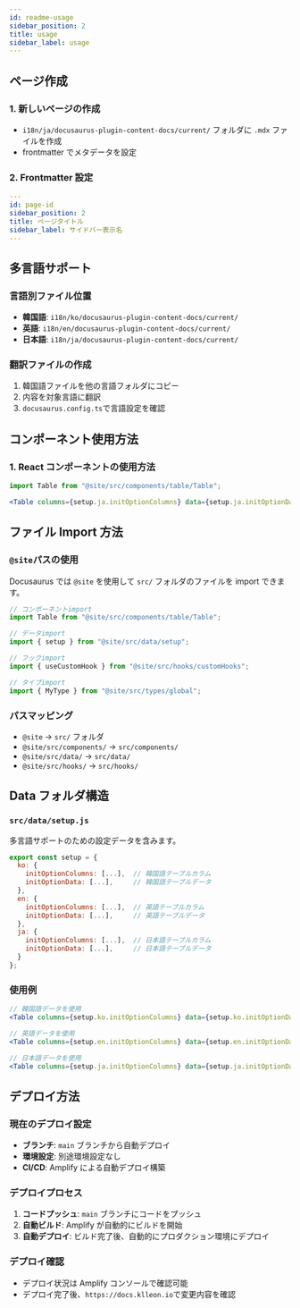```yaml
---
id: readme-usage
sidebar_position: 2
title: usage
sidebar_label: usage
---
```



## ページ作成

### 1. 新しいページの作成

- `i18n/ja/docusaurus-plugin-content-docs/current/` フォルダに `.mdx` ファイルを作成
- frontmatter でメタデータを設定

### 2. Frontmatter 設定

```yaml
---
id: page-id
sidebar_position: 2
title: ページタイトル
sidebar_label: サイドバー表示名
---
```

## 多言語サポート

### 言語別ファイル位置

- **韓国語**: `i18n/ko/docusaurus-plugin-content-docs/current/`
- **英語**: `i18n/en/docusaurus-plugin-content-docs/current/`
- **日本語**: `i18n/ja/docusaurus-plugin-content-docs/current/`

### 翻訳ファイルの作成

1. 韓国語ファイルを他の言語フォルダにコピー
2. 内容を対象言語に翻訳
3. `docusaurus.config.ts`で言語設定を確認

## コンポーネント使用方法

### 1. React コンポーネントの使用方法

```jsx
import Table from "@site/src/components/table/Table";

<Table columns={setup.ja.initOptionColumns} data={setup.ja.initOptionData} />;
```

<Table columns={setup.ja.initOptionColumns} data={setup.ja.initOptionData} />

## ファイル Import 方法

### `@site`パスの使用

Docusaurus では `@site` を使用して `src/` フォルダのファイルを import できます。

```jsx
// コンポーネントimport
import Table from "@site/src/components/table/Table";

// データimport
import { setup } from "@site/src/data/setup";

// フックimport
import { useCustomHook } from "@site/src/hooks/customHooks";

// タイプimport
import { MyType } from "@site/src/types/global";
```

### パスマッピング

- `@site` → `src/` フォルダ
- `@site/src/components/` → `src/components/`
- `@site/src/data/` → `src/data/`
- `@site/src/hooks/` → `src/hooks/`

## Data フォルダ構造

### `src/data/setup.js`

多言語サポートのための設定データを含みます。

```javascript
export const setup = {
  ko: {
    initOptionColumns: [...],  // 韓国語テーブルカラム
    initOptionData: [...],     // 韓国語テーブルデータ
  },
  en: {
    initOptionColumns: [...],  // 英語テーブルカラム
    initOptionData: [...],     // 英語テーブルデータ
  },
  ja: {
    initOptionColumns: [...],  // 日本語テーブルカラム
    initOptionData: [...],     // 日本語テーブルデータ
  }
};
```

### 使用例

```jsx
// 韓国語データを使用
<Table columns={setup.ko.initOptionColumns} data={setup.ko.initOptionData} />

// 英語データを使用
<Table columns={setup.en.initOptionColumns} data={setup.en.initOptionData} />

// 日本語データを使用
<Table columns={setup.ja.initOptionColumns} data={setup.ja.initOptionData} />
```

## デプロイ方法

### 現在のデプロイ設定

- **ブランチ**: `main` ブランチから自動デプロイ
- **環境設定**: 別途環境設定なし
- **CI/CD**: Amplify による自動デプロイ構築

### デプロイプロセス

1. **コードプッシュ**: `main` ブランチにコードをプッシュ
2. **自動ビルド**: Amplify が自動的にビルドを開始
3. **自動デプロイ**: ビルド完了後、自動的にプロダクション環境にデプロイ

### デプロイ確認

- デプロイ状況は Amplify コンソールで確認可能
- デプロイ完了後、`https://docs.klleon.io`で変更内容を確認
